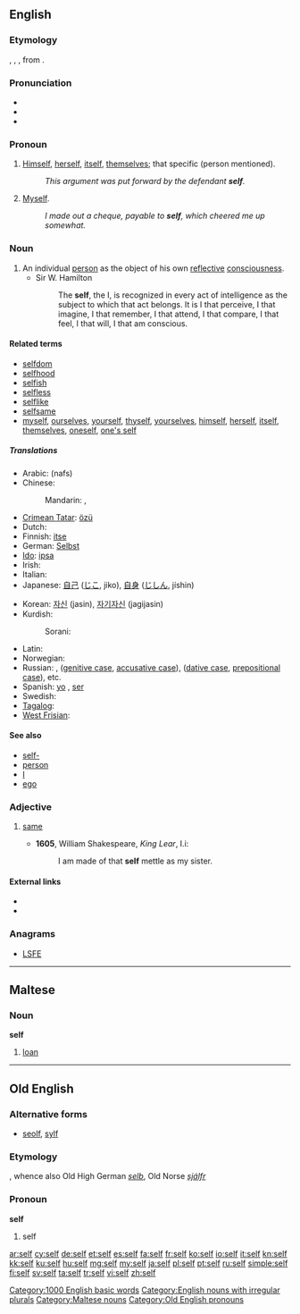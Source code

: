 {{also|self-}}
==English==
{{wikipedia}}

===Etymology===
{{etyl|ang}} {{term|lang=ang|self}}, {{term|seolf}}, {{term|sylf}}, from {{proto|Germanic|selbaz|lang=en}}.

===Pronunciation===
* {{IPA|/sɛlf/}}
* {{audio|en-us-self.ogg|Audio (US)}}
* {{rhymes|ɛlf}}

===Pronoun===
{{infl|en|pronoun}}

# {{obsolete}} [[himself|Himself]], [[herself]], [[itself]], [[themselves]]; that specific (person mentioned).
#: ''This argument was put forward by the defendant '''self'''.''
# {{context|commercial|_|or|_|humorous}} [[myself|Myself]].
#: ''I made out a cheque, payable to '''self''', which cheered me up somewhat.''

===Noun===
{{en-noun|selves}}

# An individual [[person]] as the object of his own [[reflective]] [[consciousness]].
#* Sir W. Hamilton<!--From Webster 1913-->
#*: The '''self''', the I, is recognized in every act of intelligence as the subject to which that act belongs. It is I that perceive, I that imagine, I that remember, I that attend, I that compare, I that feel, I that will, I that am conscious.

====Related terms====
* [[selfdom]]
* [[selfhood]]
* [[selfish]]
* [[selfless]]
* [[selflike]]
* [[selfsame]]
* [[myself]], [[ourselves]], [[yourself]], [[thyself]], [[yourselves]], [[himself]], [[herself]], [[itself]], [[themselves]], [[oneself]], [[one's self]]

=====Translations=====
{{trans-top|individual person as the object of his own reflective consciousness}}
* Arabic: {{Arab|[[نفس]]}} (nafs)
* Chinese:
*: Mandarin: {{t-|cmn|自己|tr=zìjǐ|sc=Hani}}, {{qualifier|as a prefix}} {{t-|cmn|自|tr=zì|sc=Hani}}
* [[Crimean Tatar]]: [[özü]]
* Dutch: {{t+|nl|zelf|n}}
* Finnish: [[itse]]
* German: [[Selbst]] {{n}}
* [[Ido]]: [[ipsa]]
* Irish: {{t-|ga|féin|xs=Irish}}
* Italian: {{t+|it|stesso}}
* Japanese: [[自己]] ([[じこ]], jiko), [[自身]] ([[じしん]], jíshin)
{{trans-mid}}
* Korean: [[자신]] (jasin), [[자기자신]] (jagijasin)
* Kurdish:
*: Sorani: {{t|ku|خۆ|tr=xo|sc=ku-Arab}}
* Latin: {{t|la|idem}}
* Norwegian: {{t+|no|selv}}
* Russian: {{t+|ru|сам|tr=sam}}, {{t+|ru|себя|tr=sebjá}} ([[genitive case]], [[accusative case]]), {{t+|ru|себе|tr=sebé}} ([[dative case]], [[prepositional case]]), etc.
* Spanish: [[yo]] {{m}} {{qualifier|psychology}}, [[ser]] {{m}} {{qualifier|psychology}}
* Swedish: {{t+|sv|själv}}
* [[Tagalog]]: {{t|tl|sarili|xs=Tagalog}}
* [[West Frisian]]: {{t-|fy|sels|xs=West Frisian}}
{{trans-bottom}}

====See also====
* [[self-]]
* [[person]]
* [[I]]
* [[ego]]

===Adjective===
{{infl|en|adjective|head=self}}

# {{obsolete}} [[same]]
#* '''1605''', William Shakespeare, ''King Lear'', I.i:
#*: I am made of that '''self''' mettle as my sister.

====External links====
* {{R:Webster 1913}}
* {{R:Century 1911}}

===Anagrams===
* [[LSFE#English|LSFE]]

[[Category:1000 English basic words]]
[[Category:English nouns with irregular plurals]]

----

==Maltese==

===Noun===
'''self'''

# [[loan]]

[[Category:Maltese nouns]]

----

==Old English==

===Alternative forms===
* [[seolf]], [[sylf]]

===Etymology===
{{proto|Germanic|selbaz|lang=ang}}, whence also Old High German ''[[selb]]'', Old Norse ''[[sjálfr]]''

===Pronoun===
'''self'''

# self

[[Category:Old English pronouns]]

[[ar:self]]
[[cy:self]]
[[de:self]]
[[et:self]]
[[es:self]]
[[fa:self]]
[[fr:self]]
[[ko:self]]
[[io:self]]
[[it:self]]
[[kn:self]]
[[kk:self]]
[[ku:self]]
[[hu:self]]
[[mg:self]]
[[my:self]]
[[ja:self]]
[[pl:self]]
[[pt:self]]
[[ru:self]]
[[simple:self]]
[[fi:self]]
[[sv:self]]
[[ta:self]]
[[tr:self]]
[[vi:self]]
[[zh:self]]